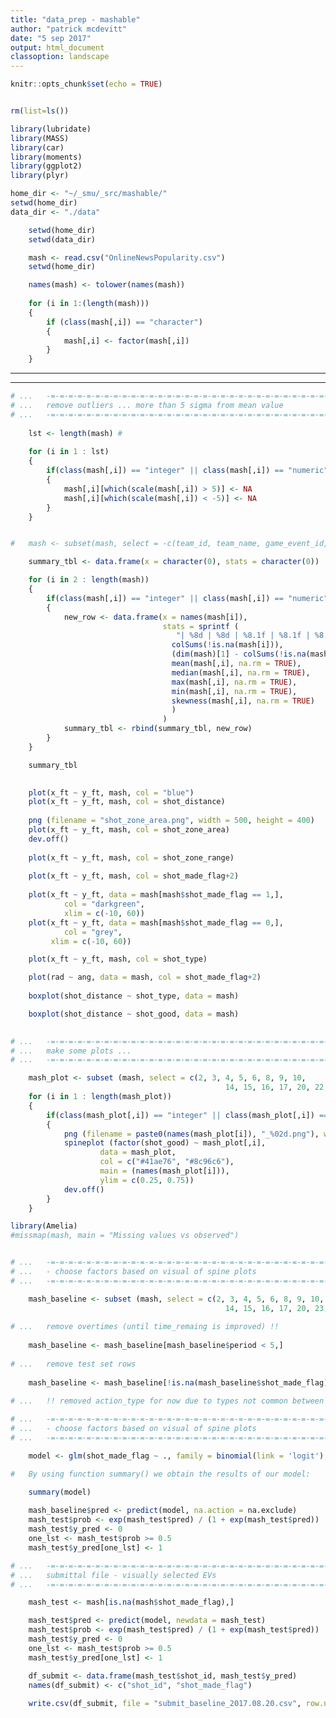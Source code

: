 ```yaml
---
title: "data_prep - mashable"
author: "patrick mcdevitt"
date: "5 sep 2017"
output: html_document
classoption: landscape
---
```


```r

knitr::opts_chunk$set(echo = TRUE)


rm(list=ls())

library(lubridate)
library(MASS)
library(car)
library(moments)
library(ggplot2)
library(plyr)

home_dir <- "~/_smu/_src/mashable/"
setwd(home_dir)
data_dir <- "./data"

```


```r

	setwd(home_dir)
	setwd(data_dir)

	mash <- read.csv("OnlineNewsPopularity.csv")
	setwd(home_dir)

	names(mash) <- tolower(names(mash))
	
	for (i in 1:(length(mash)))
	{
		if (class(mash[,i]) == "character")
		{
			mash[,i] <- factor(mash[,i])
		}
	}
```

***  

***  

```r

# ...	-=-=-=-=-=-=-=-=-=-=-=-=-=-=-=-=-=-=-=-=-=-=-=-=-=-=-=-=-=-=-=-=-=-=-=-=-
# ...	remove outliers ... more than 5 sigma from mean value
# ...	-=-=-=-=-=-=-=-=-=-=-=-=-=-=-=-=-=-=-=-=-=-=-=-=-=-=-=-=-=-=-=-=-=-=-=-=-
	
	lst <- length(mash)	#
	
	for (i in 1 : lst)
	{
		if(class(mash[,i]) == "integer" || class(mash[,i]) == "numeric")
		{
			mash[,i][which(scale(mash[,i]) > 5)] <- NA
			mash[,i][which(scale(mash[,i]) < -5)] <- NA
		}
	}

```



```r

```

```r

#	mash <- subset(mash, select = -c(team_id, team_name, game_event_id, game_id))

```


```r

	summary_tbl <- data.frame(x = character(0), stats = character(0))

	for (i in 2 : length(mash))
	{
		if(class(mash[,i]) == "integer" || class(mash[,i]) == "numeric")
		{
			new_row <- data.frame(x = names(mash[i]),
								  stats = sprintf (
								  	 "| %8d | %8d | %8.1f | %8.1f | %8.1f | %8.1f | %8.3f | ", 
									colSums(!is.na(mash[i])),
									(dim(mash)[1] - colSums(!is.na(mash[i]))),
								  	mean(mash[,i], na.rm = TRUE),
								  	median(mash[,i], na.rm = TRUE),
								  	max(mash[,i], na.rm = TRUE),
								  	min(mash[,i], na.rm = TRUE),
								  	skewness(mash[,i], na.rm = TRUE)
								  	)
								  )
			summary_tbl <- rbind(summary_tbl, new_row)
		}
	}

	summary_tbl
	
```

```r

	plot(x_ft ~ y_ft, mash, col = "blue")
	plot(x_ft ~ y_ft, mash, col = shot_distance)
	
	png (filename = "shot_zone_area.png", width = 500, height = 400)
	plot(x_ft ~ y_ft, mash, col = shot_zone_area)
	dev.off()
	
	plot(x_ft ~ y_ft, mash, col = shot_zone_range)
	
	plot(x_ft ~ y_ft, mash, col = shot_made_flag+2)
	
	plot(x_ft ~ y_ft, data = mash[mash$shot_made_flag == 1,],
		 	col = "darkgreen",
		 	xlim = c(-10, 60))
	plot(x_ft ~ y_ft, data = mash[mash$shot_made_flag == 0,],
		 	col = "grey",
		 xlim = c(-10, 60))

	plot(x_ft ~ y_ft, mash, col = shot_type)

	plot(rad ~ ang, data = mash, col = shot_made_flag+2)
	
	boxplot(shot_distance ~ shot_type, data = mash)

	boxplot(shot_distance ~ shot_good, data = mash)
	
```



```r

# ...	-=-=-=-=-=-=-=-=-=-=-=-=-=-=-=-=-=-=-=-=-=-=-=-=-=-=-=-=-=-=-=-=-=-=-=-=-
# ...	make some plots ...
# ...	-=-=-=-=-=-=-=-=-=-=-=-=-=-=-=-=-=-=-=-=-=-=-=-=-=-=-=-=-=-=-=-=-=-=-=-=-

	mash_plot <- subset (mash, select = c(2, 3, 4, 5, 6, 8, 9, 10,
												14, 15, 16, 17, 20, 22, 23, 24, 30, 31, 12))
	for (i in 1 : length(mash_plot))
	{
		if(class(mash_plot[,i]) == "integer" || class(mash_plot[,i]) == "factor")
		{
			png (filename = paste0(names(mash_plot[i]), "_%02d.png"), width = 500, height = 400)
			spineplot (factor(shot_good) ~ mash_plot[,i],
					data = mash_plot,
					col = c("#41ae76", "#8c96c6"),
					main = (names(mash_plot[i])),
					ylim = c(0.25, 0.75))
			dev.off()
		}
	}

```



```r

library(Amelia)
#missmap(mash, main = "Missing values vs observed")


# ...	-=-=-=-=-=-=-=-=-=-=-=-=-=-=-=-=-=-=-=-=-=-=-=-=-=-=-=-=-=-=-=-=-=-=-=-=-
# ...	- choose factors based on visual of spine plots
# ...	-=-=-=-=-=-=-=-=-=-=-=-=-=-=-=-=-=-=-=-=-=-=-=-=-=-=-=-=-=-=-=-=-=-=-=-=-

	mash_baseline <- subset (mash, select = c(2, 3, 4, 5, 6, 8, 9, 10,
												14, 15, 16, 17, 20, 23, 24, 30, 31, 12, 13))
	
# ...	remove overtimes (until time_remaing is improved) !!
	
	mash_baseline <- mash_baseline[mash_baseline$period < 5,]
	
# ... 	remove test set rows
	
	mash_baseline <- mash_baseline[!is.na(mash_baseline$shot_made_flag) , ]

# ...	!! removed action_type for now due to types not common between traing set and test set
	
# ...	-=-=-=-=-=-=-=-=-=-=-=-=-=-=-=-=-=-=-=-=-=-=-=-=-=-=-=-=-=-=-=-=-=-=-=-=-
# ...	- choose factors based on visual of spine plots
# ...	-=-=-=-=-=-=-=-=-=-=-=-=-=-=-=-=-=-=-=-=-=-=-=-=-=-=-=-=-=-=-=-=-=-=-=-=-

	model <- glm(shot_made_flag ~ ., family = binomial(link = 'logit'), data = mash_baseline)

#	By using function summary() we obtain the results of our model:

	summary(model)
	
	mash_baseline$pred <- predict(model, na.action = na.exclude)
	mash_test$prob <- exp(mash_test$pred) / (1 + exp(mash_test$pred))
	mash_test$y_pred <- 0
	one_lst <- mash_test$prob >= 0.5
	mash_test$y_pred[one_lst] <- 1


```

```r


# ...	-=-=-=-=-=-=-=-=-=-=-=-=-=-=-=-=-=-=-=-=-=-=-=-=-=-=-=-=-=-=-=-=-=-=-=-=-
# ...	submittal file - visually selected EVs
# ...	-=-=-=-=-=-=-=-=-=-=-=-=-=-=-=-=-=-=-=-=-=-=-=-=-=-=-=-=-=-=-=-=-=-=-=-=-

	mash_test <- mash[is.na(mash$shot_made_flag),]

	mash_test$pred <- predict(model, newdata = mash_test)
	mash_test$prob <- exp(mash_test$pred) / (1 + exp(mash_test$pred))
	mash_test$y_pred <- 0
	one_lst <- mash_test$prob >= 0.5
	mash_test$y_pred[one_lst] <- 1

	df_submit <- data.frame(mash_test$shot_id, mash_test$y_pred)
	names(df_submit) <- c("shot_id", "shot_made_flag")
	
	write.csv(df_submit, file = "submit_baseline_2017.08.20.csv", row.names = FALSE)
```

